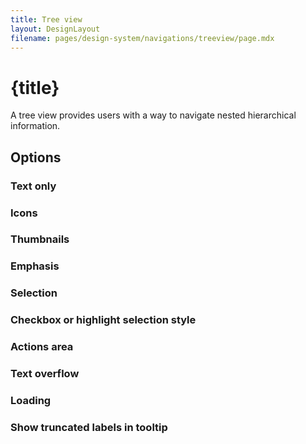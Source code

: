 ```yaml
---
title: Tree view
layout: DesignLayout
filename: pages/design-system/navigations/treeview/page.mdx
---
```



# {title}

A tree view provides users with a way to navigate nested hierarchical information.


<MainView />

<div style={{ display: "flex", justifyContent: "flex-start", gap: 30, padding: "30px 0"}}>
    <UIComponentLink link="/pages/ui-component/slider/" />
</div>

## Options 

### Text only

<OptionsView />

### Icons

<IconsView />

### Thumbnails

<ThumbnailsView />

### Emphasis

<EmphasisView />

### Selection

<SelectionView />

### Checkbox or highlight selection style

<SelectionStyleView />


### Actions area 

<ActionsAreaView />

### Text overflow

<TextOverflowView />

### Loading

<LoadingView />

### Show truncated labels in tooltip

<TooltipView />